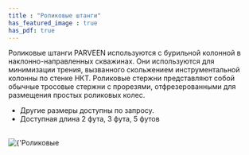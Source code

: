 ```yaml
---
title : "Роликовые штанги"
has_featured_image : true
has_pdf: true
---
```


Роликовые штанги PARVEEN используются с бурильной колонной в наклонно-направленных скважинах. Они используются для минимизации трения, вызванного скольжением инструментальной колонны по стенке НКТ. Роликовые стержни представляют собой обычные тросовые стержни с прорезями, отфрезерованными для размещения простых роликовых колес.

* Другие размеры доступны по запросу.
* Доступная длина 2 фута, 3 фута, 5 футов


<br />
<Image src={image} alt={'Роликовые штанги'} />